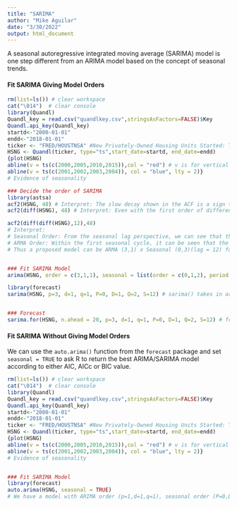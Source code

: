 ```yaml
---
title: "SARIMA"
author: "Mike Aguilar"
date: "3/30/2022"
output: html_document
---
```



A seasonal autoregressive integrated moving average (SARIMA) model is one step different from an ARIMA model based on the concept of seasonal trends.

#### Fit SARIMA Giving Model Orders
```r
rm(list=ls()) # clear workspace
cat("\014")  # clear console
library(Quandl)
Quandl_key = read.csv("quandlkey.csv",stringsAsFactors=FALSE)$Key
Quandl.api_key(Quandl_key)
startd<-"2000-01-01"
endd<-"2018-01-01"
ticker <- "FRED/HOUSTNSA" #New Privately-Owned Housing Units Started: Total Units
HSNG <- Quandl(ticker, type="ts",start_date=startd, end_date=endd)
{plot(HSNG) 
abline(v = ts(c(2000,2005,2010,2015)),col = "red") # v is for vertical lines
abline(v = ts(c(2001,2002,2003,2004)), col = "blue", lty = 2)}
# Evidence of seasonality

### Decide the order of SARIMA
library(astsa)
acf2(HSNG, 48) # Interpret: The slow decay shown in the ACF is a sign that differencing may be required
acf2(diff(HSNG), 48) # Interpret: Even with the first order of differencing, we observe that there is still slow decay in the ACF plots at a seasonal lag period of 12. This thus suggest a seasonal difference to be applied.

acf2(diff(diff(HSNG),12),48)
# Interpret: 
# Seasonal Order: From the seasonal lag perspective, we can see that the ACF cuts off at the 2nd seasonal lag, while the PACF appears to tail off. This would suggest a SARMA model of (0,2). 
# ARMA Order: Within the first seasonal cycle, it can be seen that the ACF appears to be cutting off at lag = 1, while PACF appears to be cutting off at lag = 3. 
# Thus a proposed model can be ARMA (3,1) x Seasonal (0,3)(lag = 12) for the differenced time series. 


### Fit SARIMA Model
arima(HSNG, order = c(3,1,1), seasonal = list(order = c(0,1,2), period = 12))

library(forecast)
sarima(HSNG, p=3, d=1, q=1, P=0, D=1, Q=2, S=12) # sarima() takes in arguments in the following order: data, ARIMA inputs (p,d,q), SARIMA inputs (P,D,Q), and seasonal lag S 


### Forecast
sarima.for(HSNG, n.ahead = 20, p=3, d=1, q=1, P=0, D=1, Q=2, S=12) # forecast prediction for next 20 time points
```


#### Fit SARIMA Without Giving Model Orders
We can use the `auto.arima()` function from the `forecast` package and set `seasonal = TRUE` to ask R to return the best ARIMA/SARIMA model according to either AIC, AICc or BIC value.  
```r
rm(list=ls()) # clear workspace
cat("\014")  # clear console
library(Quandl)
Quandl_key = read.csv("quandlkey.csv",stringsAsFactors=FALSE)$Key
Quandl.api_key(Quandl_key)
startd<-"2000-01-01"
endd<-"2018-01-01"
ticker <- "FRED/HOUSTNSA" #New Privately-Owned Housing Units Started: Total Units
HSNG <- Quandl(ticker, type="ts",start_date=startd, end_date=endd)
{plot(HSNG) 
abline(v = ts(c(2000,2005,2010,2015)),col = "red") # v is for vertical lines
abline(v = ts(c(2001,2002,2003,2004)), col = "blue", lty = 2)}
# Evidence of seasonality


### Fit SARIMA Model
library(forecast)
auto.arima(HSNG, seasonal = TRUE)
# We have a model with ARIMA order (p=1,d=1,q=1), seasonal order (P=0,D=1,Q=2), and seasonal lag S=12
```
